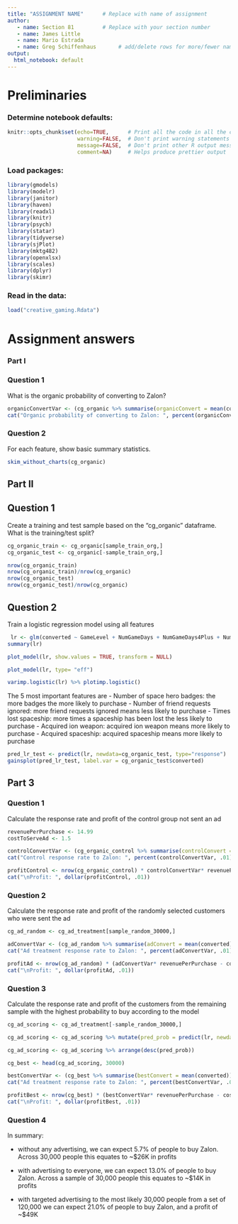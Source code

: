 ```yaml
---
title: "ASSIGNMENT NAME"      # Replace with name of assignment
author: 
   - name: Section 81         # Replace with your section number
   - name: James Little
   - name: Mario Estrada
   - name: Greg Schiffenhaus       # add/delete rows for more/fewer names as needed. 
output:
  html_notebook: default
---
```


# Preliminaries

### Determine notebook defaults:
```r
knitr::opts_chunk$set(echo=TRUE,      # Print all the code in all the chunks
                      warning=FALSE,  # Don't print warning statements
                      message=FALSE,  # Don't print other R output messages
                      comment=NA)     # Helps produce prettier output
```

### Load packages:
```r
library(gmodels)
library(modelr)
library(janitor)
library(haven)
library(readxl)
library(knitr)
library(psych)
library(statar)
library(tidyverse)
library(sjPlot)
library(mktg482) 
library(openxlsx)
library(scales)
library(dplyr)
library(skimr)
```

### Read in the data:
```r
load("creative_gaming.Rdata") 
```

# Assignment answers

### Part I

### Question 1

What is the organic probability of converting to Zalon?

```r
organicConvertVar <- (cg_organic %>% summarise(organicConvert = mean(converted)))$organicConvert
cat("Organic probability of converting to Zalon: ", percent(organicConvertVar, .01))
```

### Question 2

For each feature, show basic summary statistics.

```r
skim_without_charts(cg_organic)
```

## Part II

## Question 1

Create a training and test sample based on the “cg_organic” dataframe. What is the training/test split?

```r
cg_organic_train <- cg_organic[sample_train_org,] 
cg_organic_test <- cg_organic[-sample_train_org,]

nrow(cg_organic_train)
nrow(cg_organic_train)/nrow(cg_organic)
nrow(cg_organic_test)
nrow(cg_organic_test)/nrow(cg_organic)

```

## Question 2

Train a logistic regression model using all features

```r
 lr <- glm(converted ~ GameLevel + NumGameDays + NumGameDays4Plus + NumInGameMessagesSent + NumFriends + NumFriendRequestIgnored + NumSpaceHeroBadges + AcquiredSpaceship + AcquiredIonWeapon + TimesLostSpaceship + TimesKilled + TimesCaptain + TimesNavigator + PurchasedCoinPackSmall + PurchasedCoinPackLarge + NumAdsClicked + DaysUser + UserNoConsole + UserHasOldOS , data = cg_organic_train)
summary(lr)

```
```r
plot_model(lr, show.values = TRUE, transform = NULL)
```


```r
plot_model(lr, type= "eff")
```

```r
varimp.logistic(lr) %>% plotimp.logistic()
```

The 5 most important features are
- Number of space hero badges: the more badges the more likely to purchase
- Number of friend requests ignored: more friend requests ignored means less likely to purchase
- Times lost spaceship: more times a spaceship has been lost the less likely to purchase
- Acquired ion weapon: acquired ion weapon means more likely to purchase
- Acquired spaceship: acquired spaceship means more likely to purchase

``` r
pred_lr_test <- predict(lr, newdata=cg_organic_test, type="response")
gainsplot(pred_lr_test, label.var = cg_organic_test$converted)
```


## Part 3

### Question 1

Calculate the response rate and profit of the control group not sent an ad

```r
revenuePerPurchase <- 14.99
costToServeAd <- 1.5

controlConvertVar <- (cg_organic_control %>% summarise(controlConvert = mean(converted)))$controlConvert
cat("Control response rate to Zalon: ", percent(controlConvertVar, .01))

profitControl <- nrow(cg_organic_control) * controlConvertVar* revenuePerPurchase
cat("\nProfit: ", dollar(profitControl, .01))

```

### Question 2

Calculate the response rate and profit of the randomly selected customers who were sent the ad

```r
cg_ad_random <- cg_ad_treatment[sample_random_30000,]

adConvertVar <- (cg_ad_random %>% summarise(adConvert = mean(converted)))$adConvert
cat("Ad treatment response rate to Zalon: ", percent(adConvertVar, .01))

profitAd <- nrow(cg_ad_random) * (adConvertVar* revenuePerPurchase - costToServeAd)
cat("\nProfit: ", dollar(profitAd, .01))
```

### Question 3

 Calculate the response rate and profit of the customers from the remaining sample with the highest probability to buy according to the model
 
```r
cg_ad_scoring <- cg_ad_treatment[-sample_random_30000,]

cg_ad_scoring <- cg_ad_scoring %>% mutate(pred_prob = predict(lr, newdata=cg_ad_scoring, type="response"))

cg_ad_scoring <- cg_ad_scoring %>% arrange(desc(pred_prob))

cg_best <- head(cg_ad_scoring, 30000)


```


```r
bestConvertVar <- (cg_best %>% summarise(bestConvert = mean(converted)))$bestConvert
cat("Ad treatment response rate to Zalon: ", percent(bestConvertVar, .01))

profitBest <- nrow(cg_best) * (bestConvertVar* revenuePerPurchase - costToServeAd)
cat("\nProfit: ", dollar(profitBest, .01))
```


### Question 4

In summary:

- without any advertising, we can expect 5.7% of people to buy Zalon. Across 30,000 people this equates to ~$26K in profits

- with advertising to everyone, we can expect 13.0% of people to buy Zalon. Across a sample of 30,000 people this equates to ~$14K in profits

- with targeted advertising to the most likely 30,000 people from a set of 120,000 we can expect 21.0% of people to buy Zalon, and a profit of ~$49K














